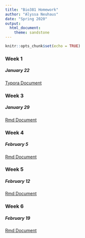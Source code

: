```yaml
---
title: "Bio381 Homework"
author: "Alyssa Neuhaus"
date: "Spring 2020"
output: 
  html_document: 
    theme: sandstone
---
```


```r
knitr::opts_chunk$set(echo = TRUE)
```
### Week 1 
##### January 22
[Typora Document](Homework01.html)

### Week 3 
##### January 29
[Rmd Document](hw3.html) 

### Week 4
##### February 5
[Rmd Document](Homework04.html)

### Week 5
##### February 12
[Rmd Document](Homework05.html) 

### Week 6
##### February 19
[Rmd Document](Homework06.html) 

